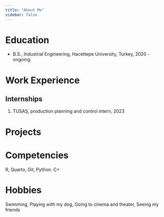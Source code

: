 ```yaml
---
title: "About Me"
sidebar: false 
---
```


# Education

-   B.S., Industrial Engineering, Hacettepe University, Turkey, 2020 - ongoing.

# Work Experience

## Internships

1.  TUSAŞ, production planning and control intern, 2023

# Projects

# Competencies

R, Quarto, Git, Python. C+

# Hobbies

Swimming, Playing with my dog, Going to cinema and theater, Seeing my friends
